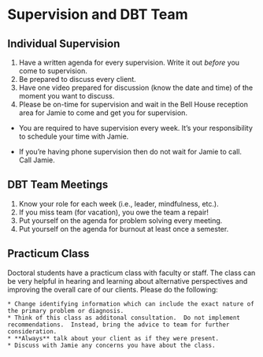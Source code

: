 # Supervision and DBT Team

## Individual Supervision

1. Have a written agenda for every supervision. Write it out *before* you come to supervision.
2. Be prepared to discuss every client. 
3. Have one video prepared for discussion (know the date and time) of the moment you want to discuss.
4. Please be on-time for supervision and wait in the Bell House reception area for Jamie to come and get you for supervision.

* You are required to have supervision every week. It's your responsibility to schedule your time with Jamie.

* If you're having phone supervision then do not wait for Jamie to call. Call Jamie.

## DBT Team Meetings

1. Know your role for each week (i.e., leader, mindfulness, etc.).
3. If you miss team (for vacation), you owe the team a repair!
4. Put yourself on the agenda for problem solving every meeting.
5. Put yourself on the agenda for burnout at least once a semester.


## Practicum Class

Doctoral students have a practicum class with faculty or staff.  The class can be very helpful in hearing and learning about alternative perspectives and improving the overall care of our clients.  Please do the following:

    * Change identifying information which can include the exact nature of the primary problem or diagnosis.
    * Think of this class as additonal consultation.  Do not implement recommendations.  Instead, bring the advice to team for further consideration.
    * **Always** talk about your client as if they were present. 
    * Discuss with Jamie any concerns you have about the class. 
    